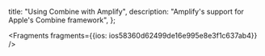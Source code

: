   title: "Using Combine with Amplify",
  description: "Amplify's support for Apple's Combine framework",
};






<Fragments fragments={{ios: ios58360d62499de16e995e8e3f1c637ab4}} />